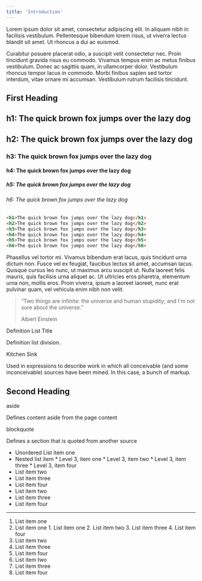 ```yaml
---
title: 'Introduction'
---
```


Lorem ipsum dolor sit amet, consectetur adipiscing elit. In aliquam nibh in facilisis vestibulum. Pellentesque bibendum lorem risus, ut viverra lectus blandit sit amet. Ut rhoncus a dui ac euismod.

<Notification status="New" message="The first realase (v0.1.) of Spruce is out."/>

Curabitur posuere placerat odio, a suscipit velit consectetur nec. Proin tincidunt gravida risus eu commodo. Vivamus tempus enim ac metus finibus vestibulum. Donec ac sagittis quam, in ullamcorper dolor. Vestibulum rhoncus tempor lacus in commodo. Morbi finibus sapien sed tortor interdum, vitae ornare mi accumsan. Vestibulum rutrum facilisis tincidunt.

## First Heading

<section className="preview">
  <div className="preview__html">
    <h1 className="preview-heading">h1: The quick brown fox jumps over the lazy dog</h1>
    <h2 className="preview-heading">h2: The quick brown fox jumps over the lazy dog</h2>
    <h3 className="preview-heading">h3: The quick brown fox jumps over the lazy dog</h3>
    <h4 className="preview-heading">h4: The quick brown fox jumps over the lazy dog</h4>
    <h5 className="preview-heading">h5: The quick brown fox jumps over the lazy dog</h5>
    <h6 className="preview-heading">h6: The quick brown fox jumps over the lazy dog</h6>
  </div>

```html
<h1>The quick brown fox jumps over the lazy dog</h1>
<h2>The quick brown fox jumps over the lazy dog</h2>
<h3>The quick brown fox jumps over the lazy dog</h3>
<h4>The quick brown fox jumps over the lazy dog</h4>
<h5>The quick brown fox jumps over the lazy dog</h5>
<h6>The quick brown fox jumps over the lazy dog</h6>
```
</section>

Phasellus vel tortor mi. Vivamus bibendum erat lacus, quis tincidunt urna dictum non. Fusce vel ex feugiat, faucibus lectus sit amet, accumsan lacus. Quisque cursus leo nunc, ut maximus arcu suscipit ut. Nulla laoreet felis mauris, quis facilisis urna aliquet ac. Ut ultricies eros pharetra, elementum urna non, mollis eros. Proin viverra, ipsum a laoreet laoreet, nunc erat pulvinar quam, vel vehicula enim nibh non velit.

> “Two things are infinite: the universe and human stupidity; and I'm not sure about the universe.”
> 
> Albert Einstein

Definition List Title

Definition list division.

Kitchen Sink

Used in expressions to describe work in which all conceivable (and some inconceivable) sources have been mined. In this case, a bunch of markup.

## Second Heading

aside

Defines content aside from the page content

blockquote

Defines a section that is quoted from another source

*   Unordered List item one
  *   Nested list item
    *   Level 3, item one
    *   Level 3, item two
    *   Level 3, item three
    *   Level 3, item four
  *   List item two
  *   List item three
  *   List item four
*   List item two
*   List item three
*   List item four

* * *

1.  List item one
  1.  List item one
    1.  List item one
    2.  List item two
    3.  List item three
    4.  List item four
  2.  List item two
  3.  List item three
  4.  List item four
2.  List item two
3.  List item three
4.  List item four
